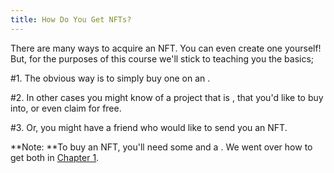 ```yaml
---
title: How Do You Get NFTs?
---
```



There are many ways to acquire an  NFT. You can even create one yourself! But, for the purposes of this course we'll stick to teaching you the basics;

\#1. The obvious way is to simply buy one on an <Nutshell glossaryEntry="content/glossary/nft_marketplace.mdx" children="NFT Marketplace" />.&#x20;

\#2. In other cases you might know of a project that is <Nutshell children="minting" glossaryEntry="content/glossary/mint.mdx" />, that you'd like to buy into, or even claim for free.&#x20;

\#3. Or, you might have a friend who would like to send you an NFT.

**Note: **To buy an NFT, you'll need some <Nutshell children="crypto" glossaryEntry="content/glossary/crypto.mdx" /> and a <Nutshell children="crypto wallet" glossaryEntry="content/glossary/Crypto-Wallet.mdx" />. We went over how to get both in [Chapter 1](/chapters/1/1 "Chapter 1").&#x20;
